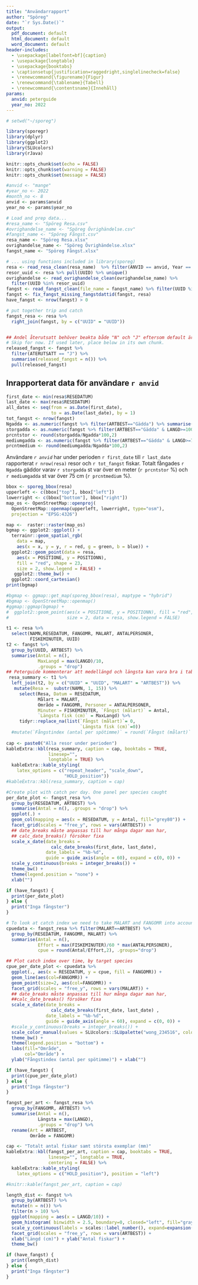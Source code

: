 ```yaml
---
title: "Användarrapport"
author: "Spöreg"
date: "`r Sys.Date()`"
output:
  pdf_document: default
  html_document: default
  word_document: default
header-includes: 
  - \usepackage[labelfont=bf]{caption}
  - \usepackage{longtable}
  - \usepackage{booktabs}
  - \captionsetup{justification=raggedright,singlelinecheck=false}
  - \renewcommand{\figurename}{Figur}
  - \renewcommand{\tablename}{Tabell}
  - \renewcommand{\contentsname}{Innehåll}
params:
  anvid: peterguide
  year_no: 2022
---
```



```r
# setwd("~/sporeg")

library(sporegr)
library(dplyr)
library(ggplot2)
library(SLUcolors)
library(rJava)

knitr::opts_chunk$set(echo = FALSE)
knitr::opts_chunk$set(warning = FALSE)
knitr::opts_chunk$set(message = FALSE)

#anvid <- "mange"
#year_no <- 2022
#month_no <- 8
anvid <- params$anvid
year_no <- params$year_no

# Load and prep data...
#resa_name <- "Spöreg Resa.csv"
#ovrighandelse_name <- "Spöreg Övrighändelse.csv"
#fangst_name <- "Spöreg Fångst.csv"
resa_name <- "Spöreg Resa.xlsx"
ovrighandelse_name <- "Spöreg Övrighändelse.xlsx"
fangst_name <- "Spöreg Fångst.xlsx"

# ... using functions included in library(sporeg)
resa <- read_resa_clean(resa_name)  %>% filter(ANVID == anvid, Year == year_no)
resor_uuid <- resa %>% pull(UUID) %>% unique()
ovrighandelse <- read_ovrighandelse_clean(ovrighandelse_name) %>%
  filter(UUID %in% resor_uuid)
fangst <- read_fangst_clean(file_name = fangst_name) %>% filter(UUID %in% resor_uuid)
fangst <- fix_fangst_missing_fangstdattid(fangst, resa)
have_fangst <- nrow(fangst) > 0

# put together trip and catch
fangst_resa <- resa %>%
  right_join(fangst, by = c("UUID" = "UUID"))


## Andel återutsatt behöver beakta både "N" och "J" eftersom default är "NA". 
# Skip for now. If used later, place below in its own chunk.
released_fangst <- fangst %>%
  filter(ATERUTSATT == "J") %>%
  summarise(released_fangst = n()) %>%
  pull(released_fangst)

```

## Inrapporterat data för användare `r anvid`  

```r
first_date <- min(resa$RESEDATUM)
last_date <- max(resa$RESEDATUM)
all_dates <- seq(from = as.Date(first_date),
                 to = as.Date(last_date), by = 1)
tot_fangst <- nrow(fangst)
Ngadda <- as.numeric(fangst %>% filter(ARTBEST=="Gädda") %>% summarise(N=n()))
storgadda <- as.numeric(fangst %>% filter(ARTBEST=="Gädda" & LANGD>=1000) %>% summarise(N=n()))
prcntstor <- round(storgadda/Ngadda*100,2)
mediumgadda <- as.numeric(fangst %>% filter(ARTBEST=="Gädda" & LANGD>=750) %>% summarise(N=n()))
prcntmedium <- round(mediumgadda/Ngadda*100,2)
```





Användare  *`r anvid`* har under perioden `r first_date` till `r last_date` rapporterat `r nrow(resa)` resor och `r tot_fangst` fiskar. Totalt fångades `r Ngadda`  gäddor varav `r storgadda` st var över en meter (`r prcntstor` %) och `r mediumgadda` st var över 75 cm (`r prcntmedium` %). 

```r
bbox <- sporeg_bbox(resa) 
upperleft <- c(bbox["top"], bbox["left"])
lowerright <- c(bbox["bottom"], bbox["right"])
map_os <- OpenStreetMap::openproj(
  OpenStreetMap::openmap(upperleft, lowerright, type="osm"),
  projection = "EPSG:4326")

map <-  raster::raster(map_os)
bgmap <- ggplot2::ggplot() +
  terrainr::geom_spatial_rgb(
    data = map,
    aes(x = x, y = y, r = red, g = green, b = blue)) +
  ggplot2::geom_point(data = resa, 
    aes(x = POSITIONE, y = POSITIONN),
    fill = "red", shape = 23,
    size = 2, show.legend = FALSE) +
   ggplot2::theme_bw() +
  ggplot2::coord_cartesian()
print(bgmap)

#bgmap <- ggmap::get_map(sporeg_bbox(resa), maptype = "hybrid")
#bgmap <- OpenStreetMap::openmap()
#ggmap::ggmap(bgmap) +
#  ggplot2::geom_point(aes(x = POSITIONE, y = POSITIONN), fill = "red", shape = 23,
#                      size = 2, data = resa, show.legend = FALSE)

```


```r
t1 <- resa %>%
  select(NAMN,RESEDATUM, FANGOMR, MALART, ANTALPERSONER,
         FISKEMINUTER, UUID)
t2 <- fangst %>%
  group_by(UUID, ARTBEST) %>%
  summarise(Antal = n(),
            MaxLangd = max(LANGD)/10,
            .groups = "drop")
## Peterguide kommenterar att medellängd och längsta kan vara bra i tabellen. Testar ersätta cpue med längsta per tur
 resa_summary <- t1 %>%
  left_join(t2, by = c("UUID" = "UUID", "MALART" = "ARTBEST")) %>%
   mutate(Resa =  substr(NAMN, 1, 15)) %>%
     select(Resa, Datum = RESEDATUM,
            Målart = MALART,
            Område = FANGOMR, Personer = ANTALPERSONER,
            Minuter = FISKEMINUTER, `Fångst (målart)` = Antal,
            `Längsta fisk (cm)` = MaxLangd) %>% 
     tidyr::replace_na(list(`Fångst (målart)`= 0,
                            `Längsta fisk (cm)`=0))
  #mutate(`Fångstindex (antal per spötimme)` = round(`Fångst (målart)` / (Minuter/60*Personer),2))
   
cap <- paste0("Alla resor under perioden")
kableExtra::kbl(resa_summary, caption = cap, booktabs = TRUE,
                linesep="",
                longtable = TRUE) %>%
  kableExtra::kable_styling(
    latex_options = c("repeat_header", "scale_down", 
                      "HOLD_position"))
#kableExtra::kbl(resa_summary, caption = cap)
```


```r
#Create plot with catch per day. One panel per species caught
per_date_plot <- fangst_resa %>%
  group_by(RESEDATUM, ARTBEST) %>%
  summarise(Antal = n(), .groups = "drop") %>% 
  ggplot(.) +
  geom_col(mapping = aes(x = RESEDATUM, y = Antal, fill="grey80")) +
  facet_grid(scales = "free_y", rows = vars(ARTBEST)) +
  ## date_breaks måste anpassas till hur många dagar man har,
  ## calc_date_breaks() försöker fixa
  scale_x_date(date_breaks = 
                 calc_date_breaks(first_date, last_date),
               date_labels = "%b-%d",
               guide = guide_axis(angle = 60), expand = c(0, 0)) +
  scale_y_continuous(breaks = integer_breaks()) +
  theme_bw() +
  theme(legend.position = "none") +
  xlab("")

if (have_fangst) {
  print(per_date_plot)
} else {
  print("Inga fångster")
}
```


```r
# To look at catch index we need to take MALART and FANGOMR into account
cpuedata <- fangst_resa %>% filter(MALART==ARTBEST) %>%
  group_by(RESEDATUM, FANGOMR, MALART) %>%
  summarise(Antal = n(), 
            Effort = max(FISKEMINUTER)/60 * max(ANTALPERSONER),
            cpue = round(Antal/Effort,2), .groups="drop")

## Plot catch index over time, by target species
cpue_per_date_plot <- cpuedata %>%
  ggplot(., aes(x = RESEDATUM, y = cpue, fill = FANGOMR)) +
  geom_line(aes(col=FANGOMR)) +
  geom_point(size=2, aes(col=FANGOMR)) + 
  facet_grid(scales = "free_y", rows = vars(MALART)) +
  ## date_breaks måste anpassas till hur många dagar man har,
  ##calc_date_breaks() försöker fixa
  scale_x_date(date_breaks =
                 calc_date_breaks(first_date, last_date) ,
               date_labels = "%b-%d",
               guide = guide_axis(angle = 60), expand = c(0, 0)) +
  #scale_y_continuous(breaks = integer_breaks()) +
  scale_color_manual(values = SLUcolors::SLUpalette("wong_234516", color_names = FALSE)) +
  theme_bw() +
  theme(legend.position = "bottom") +
  labs(fill="Område",
       col="Område") +
  ylab("Fångstindex (antal per spötimme)") + xlab("")

if (have_fangst) {
  print(cpue_per_date_plot)
} else {
  print("Inga fångster")
}
```

```r
fangst_per_art <- fangst_resa %>% 
  group_by(FANGOMR, ARTBEST) %>% 
  summarise(Antal = n(), 
            Längsta = max(LANGD),
            .groups = "drop") %>%
  rename(Art = ARTBEST,
         Område = FANGOMR)

cap <- "Totalt antal fiskar samt största exemplar (mm)"
kableExtra::kbl(fangst_per_art, caption = cap, booktabs = TRUE,
                linesep="", longtable = TRUE,
                centering = FALSE) %>%
  kableExtra::kable_styling(
    latex_options = c("HOLD_position"), position = "left")

#knitr::kable(fangst_per_art, caption = cap)
```


```r
length_dist <- fangst %>%
  group_by(ARTBEST) %>%
  mutate(n = n()) %>%
  filter(n > 10) %>%
  ggplot(mapping = aes(x = LANGD/10)) +
  geom_histogram( binwidth = 2.5, boundary=0, closed="left", fill="gray80",color="black") +
  scale_y_continuous(labels = scales::label_number(), expand=expansion(mult=c(0,0.05))) +
  facet_grid(scales = "free_y", rows = vars(ARTBEST)) +
  xlab("Längd (cm)") + ylab("Antal fiskar") +
  theme_bw()

if (have_fangst) {
  print(length_dist)
} else {
  print("Inga fångster")
}
```
